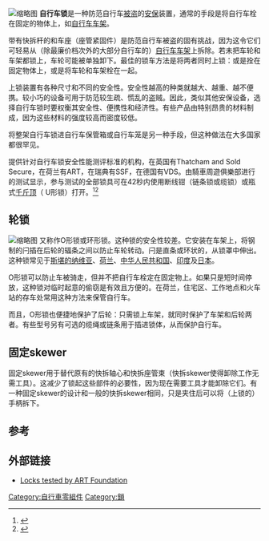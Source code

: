 {{Refimprove|time=2020-03-25T12:59:54+00:00}}
[[File:Antivolvélo6.jpg|缩略图]]
'''自行车锁'''是一种防范自行车[[偷竊|被盗]]的[[保安|安保]]装置，通常的手段是将自行车栓在固定的物体上，如[[自行车车架|自行车车架]]。

带有快拆杆的{{le|自行车车轮|Bicycle wheel|车轮}}和车座（座管紧固件）是防范自行车被盗的固有挑战，因为这令它们可轻易从（除最廉价档次外的大部分自行车的）[[自行车车架|自行车车架]]上拆除。若未把车轮和车架都锁上，车轮可能被单独卸下。最佳的锁车方法是将两者同时上锁：或是拴在固定物体上，或是将车轮和车架栓在一起。

上锁装置有各种尺寸和不同的安全性。安全性越高的种类就越大、越重、越不便携。较小巧的设备可用于防范较生疏、慌乱的盗贼。因此，类似其他安保设备，选择自行车锁时要权衡其安全性、便携性和经济性。有些产品由特别昂贵的材料制成，因为这些材料的强度较高而密度较低。

将整架自行车锁进自行车保管箱或自行车笼是另一种手段，但这种做法在大多国家都很罕见。

提供针对自行车锁安全性能测评标准的机构，在英国有Thatcham and Sold Secure，在荷兰有ART，在瑞典有SSF，在德国有VDS。由騎車周遊俱樂部进行的测试显示，参与测试的全部锁具可在42秒内使用断线钳（链条锁或缆锁）或瓶式[[千斤頂|千斤顶]]（ U形锁）打开。<ref name="ctc">{{Cite news|url=https://www.ctc.org.uk/sites/default/files/file_member/200803042.pdf|title=Cycle Magazine: Gone in 42 seconds!|date=February 2008|publisher=[[Cyclists'_Touring_Club|Cyclists' Touring Club]]|pages=42–46|author=Carlton Reid}}</ref><ref name="lockit">{{Cite web|url=http://quickrelease.tv/?p=327|title=Lock it or lose it|date=2008-02-14|publisher=QuickRelease.TV}}</ref>

== 轮锁 ==
[[File:Bike_O_Lock_Japan.jpg|缩略图]]
又称作O形锁或环形锁。这种锁的安全性较差。它安装在车架上，将钢制的闩插在后轮的辐条之间以防止车轮转动。闩是直条或环状的，从锁罩中伸出。这种锁常见于[[斯堪的纳维亚|斯堪的纳维亚]]、[[荷兰|荷兰]]、[[中华人民共和国|中华人民共和国]]、[[印度|印度]]及[[日本|日本]]。

O形锁可以防止车被骑走，但并不把自行车栓定在固定物上。如果只是短时间停放，这种锁对临时起意的偷窃是有效且方便的。在荷兰，住宅区、工作地点和火车站的存车处常用这种方法来保管自行车。

而且，O形锁也便捷地保护了后轮：只需锁上车架，就同时保护了车架和后轮两者。有些型号另有可选的缆绳或链条用于插进锁体，从而保护自行车。

== 固定skewer ==
固定skewer用于替代原有的快拆轴心和快拆座管束（快拆skewer使得卸除工作无需工具）。这减少了锁起这些部件的必要性，因为现在需要工具才能卸除它们。有一种固定skewer的设计和一般的快拆skewer相同，只是夹住后可以将（上锁的）手柄拆下。

== 参考 ==
{{Reflist|2}}

== 外部链接 ==
* [http://www.stichtingart.nl/sloten_resultaat.asp Locks tested by ART Foundation] {{Wayback|url=http://www.stichtingart.nl/sloten_resultaat.asp |date=20080826073257 }}
[[Category:自行車零組件|Category:自行車零組件]]
[[Category:鎖|Category:鎖]]